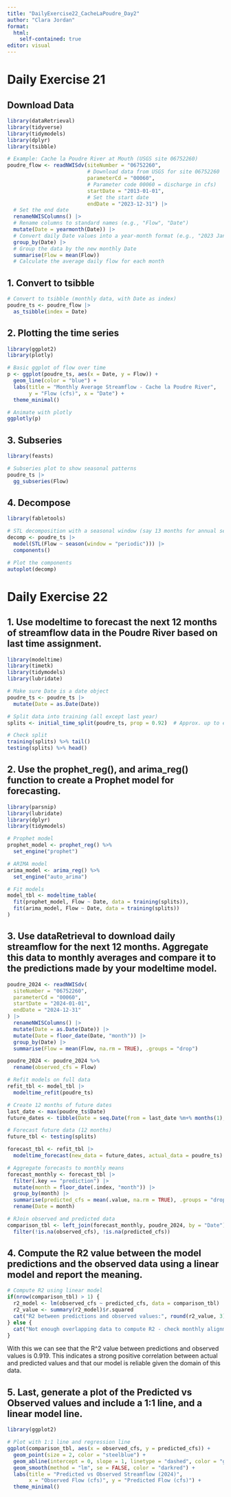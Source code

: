 ```yaml
---
title: "DailyExercise22_CacheLaPoudre_Day2"
author: "Clara Jordan"
format:
  html:
    self-contained: true
editor: visual
---
```


# Daily Exercise 21 

## Download Data
```r
library(dataRetrieval)
library(tidyverse)
library(tidymodels)
library(dplyr)
library(tsibble)

# Example: Cache la Poudre River at Mouth (USGS site 06752260)
poudre_flow <- readNWISdv(siteNumber = "06752260",    
                          # Download data from USGS for site 06752260
                          parameterCd = "00060",      
                          # Parameter code 00060 = discharge in cfs)
                          startDate = "2013-01-01",   
                          # Set the start date
                          endDate = "2023-12-31") |>
  # Set the end date
  renameNWISColumns() |>                              
  # Rename columns to standard names (e.g., "Flow", "Date")
  mutate(Date = yearmonth(Date)) |>                   
  # Convert daily Date values into a year-month format (e.g., "2023 Jan")
  group_by(Date) |>                                   
  # Group the data by the new monthly Date
  summarise(Flow = mean(Flow))
  # Calculate the average daily flow for each month
```

## 1. Convert to tsibble
```r
# Convert to tsibble (monthly data, with Date as index)
poudre_ts <- poudre_flow |> 
  as_tsibble(index = Date)
```

## 2. Plotting the time series
```r
library(ggplot2)
library(plotly)

# Basic ggplot of flow over time
p <- ggplot(poudre_ts, aes(x = Date, y = Flow)) +
  geom_line(color = "blue") +
  labs(title = "Monthly Average Streamflow - Cache la Poudre River",
       y = "Flow (cfs)", x = "Date") +
  theme_minimal()

# Animate with plotly
ggplotly(p)
```

## 3. Subseries
```r
library(feasts)

# Subseries plot to show seasonal patterns
poudre_ts |> 
  gg_subseries(Flow)
```

## 4. Decompose
```r
library(fabletools)

# STL decomposition with a seasonal window (say 13 months for annual seasonality)
decomp <- poudre_ts |> 
  model(STL(Flow ~ season(window = "periodic"))) |> 
  components()

# Plot the components
autoplot(decomp)
```

# Daily Exercise 22

## 1. Use modeltime to forecast the next 12 months of streamflow data in the Poudre River based on last time assignment.
```r
library(modeltime)
library(timetk)
library(tidymodels)
library(lubridate)

# Make sure Date is a date object
poudre_ts <- poudre_ts |>
  mutate(Date = as.Date(Date)) 

# Split data into training (all except last year)
splits <- initial_time_split(poudre_ts, prop = 0.92)  # Approx. up to end of 2022

# Check split
training(splits) %>% tail()
testing(splits) %>% head()

```

## 2. Use the prophet_reg(), and arima_reg() function to create a Prophet model for forecasting.
```r
library(parsnip)
library(lubridate)
library(dplyr)
library(tidymodels)

# Prophet model
prophet_model <- prophet_reg() %>%
  set_engine("prophet")

# ARIMA model
arima_model <- arima_reg() %>%
  set_engine("auto_arima")

# Fit models
model_tbl <- modeltime_table(
  fit(prophet_model, Flow ~ Date, data = training(splits)),
  fit(arima_model, Flow ~ Date, data = training(splits))
)

```

## 3. Use dataRetrieval to download daily streamflow for the next 12 months. Aggregate this data to monthly averages and compare it to the predictions made by your modeltime model.
```r
poudre_2024 <- readNWISdv(
  siteNumber = "06752260",
  parameterCd = "00060",
  startDate = "2024-01-01",
  endDate = "2024-12-31"
) |> 
  renameNWISColumns() |> 
  mutate(Date = as.Date(Date)) |> 
  mutate(Date = floor_date(Date, "month")) |> 
  group_by(Date) |> 
  summarise(Flow = mean(Flow, na.rm = TRUE), .groups = "drop") 

poudre_2024 <- poudre_2024 %>%
  rename(observed_cfs = Flow)

# Refit models on full data
refit_tbl <- model_tbl |>
  modeltime_refit(poudre_ts)

# Create 12 months of future dates
last_date <- max(poudre_ts$Date)
future_dates <- tibble(Date = seq.Date(from = last_date %m+% months(1), by = "month", length.out = 12))

# Forecast future data (12 months)
future_tbl <- testing(splits)

forecast_tbl <- refit_tbl |>
  modeltime_forecast(new_data = future_dates, actual_data = poudre_ts)

# Aggregate forecasts to monthly means
forecast_monthly <- forecast_tbl |>
  filter(.key == "prediction") |>
  mutate(month = floor_date(.index, "month")) |>
  group_by(month) |>
  summarise(predicted_cfs = mean(.value, na.rm = TRUE), .groups = "drop") |>
  rename(Date = month)

# RJoin observed and predicted data 
comparison_tbl <- left_join(forecast_monthly, poudre_2024, by = "Date") |>
  filter(!is.na(observed_cfs), !is.na(predicted_cfs))
```

## 4. Compute the R2 value between the model predictions and the observed data using a linear model and report the meaning.
```r
# Compute R2 using linear model
if(nrow(comparison_tbl) > 1) {
  r2_model <- lm(observed_cfs ~ predicted_cfs, data = comparison_tbl)
  r2_value <- summary(r2_model)$r.squared
  cat("R2 between predictions and observed values:", round(r2_value, 3), "\n")
} else {
  cat("Not enough overlapping data to compute R2 - check monthly alignment.\n")
}
```

With this we can see that the R^2 value between predictions and observed values is 0.919. This indicates a strong positive correlation between actual and predicted values and that our model is reliable given the domain of this data. 

## 5. Last, generate a plot of the Predicted vs Observed values and include a 1:1 line, and a linear model line.
```r
library(ggplot2)

# Plot with 1:1 line and regression line
ggplot(comparison_tbl, aes(x = observed_cfs, y = predicted_cfs)) +
  geom_point(size = 2, color = "steelblue") +
  geom_abline(intercept = 0, slope = 1, linetype = "dashed", color = "gray") +
  geom_smooth(method = "lm", se = FALSE, color = "darkred") +
  labs(title = "Predicted vs Observed Streamflow (2024)",
       x = "Observed Flow (cfs)", y = "Predicted Flow (cfs)") +
  theme_minimal()

```

